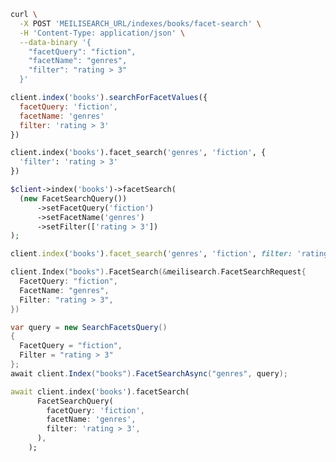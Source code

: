<CodeGroup>

```bash cURL
curl \
  -X POST 'MEILISEARCH_URL/indexes/books/facet-search' \
  -H 'Content-Type: application/json' \
  --data-binary '{
    "facetQuery": "fiction",
    "facetName": "genres",
    "filter": "rating > 3"
  }'
```

```javascript JS
client.index('books').searchForFacetValues({
  facetQuery: 'fiction',
  facetName: 'genres'
  filter: 'rating > 3'
})
```

```python Python
client.index('books').facet_search('genres', 'fiction', {
  'filter': 'rating > 3'
})
```

```php PHP
$client->index('books')->facetSearch(
  (new FacetSearchQuery())
      ->setFacetQuery('fiction')
      ->setFacetName('genres')
      ->setFilter(['rating > 3'])
);
```

```ruby Ruby
client.index('books').facet_search('genres', 'fiction', filter: 'rating > 3')
```

```go Go
client.Index("books").FacetSearch(&meilisearch.FacetSearchRequest{
  FacetQuery: "fiction",
  FacetName: "genres",
  Filter: "rating > 3",
})
```

```csharp C#
var query = new SearchFacetsQuery()
{
  FacetQuery = "fiction",
  Filter = "rating > 3"
};
await client.Index("books").FacetSearchAsync("genres", query);
```

```dart Dart
await client.index('books').facetSearch(
      FacetSearchQuery(
        facetQuery: 'fiction',
        facetName: 'genres',
        filter: 'rating > 3',
      ),
    );
```
</CodeGroup>